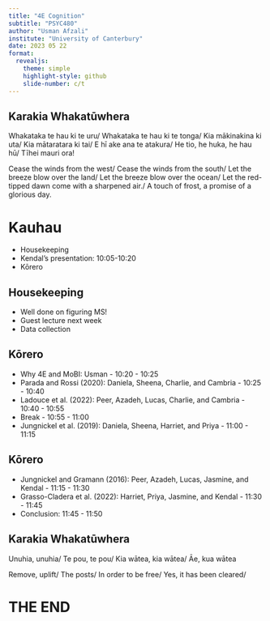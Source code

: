 ```yaml
---
title: "4E Cognition"
subtitle: "PSYC480"
author: "Usman Afzali"
institute: "University of Canterbury"
date: 2023 05 22
format: 
  revealjs:
    theme: simple
    highlight-style: github
    slide-number: c/t
---
```


## Karakia Whakatūwhera {background-color=#346bc8}

::: {layout="[[50, 50], [100]]"}

Whakataka te hau ki te uru/
Whakataka te hau ki te tonga/
Kia mākinakina ki uta/
Kia mātaratara ki tai/
E hī ake ana te atakura/
He tio, he huka, he hau hū/
Tīhei mauri ora!

Cease the winds from the west/
Cease the winds from the south/
Let the breeze blow over the land/
Let the breeze blow over the ocean/
Let the red-tipped dawn come with a sharpened air./
A touch of frost, a promise of a glorious day.

:::


# Kauhau {background-color=orange}

-   Housekeeping
-   Kendal's presentation: 10:05-10:20
-   Kōrero

## Housekeeping {background-color=#346bc8}

::: incremental

-   Well done on figuring MS!
-   Guest lecture next week
-   Data collection

:::

## Kōrero {background-color=#346bc8}

::: incremental

-   Why 4E and MoBI: Usman - 10:20 - 10:25
-   Parada and Rossi (2020): Daniela, Sheena, Charlie, and Cambria - 10:25 - 10:40
-   Ladouce et al. (2022): Peer, Azadeh, Lucas, Charlie, and Cambria - 10:40 - 10:55
-   Break - 10:55 - 11:00
-   Jungnickel et al. (2019): Daniela, Sheena, Harriet, and Priya - 11:00 - 11:15


:::

## Kōrero {background-color=#346bc8}

::: incremental

-   Jungnickel and Gramann (2016): Peer, Azadeh, Lucas, Jasmine, and Kendal - 11:15 - 11:30
-   Grasso-Cladera et al. (2022): Harriet, Priya, Jasmine, and Kendal - 11:30 - 11:45
-   Conclusion: 11:45 - 11:50

:::

## Karakia Whakatūwhera {background-color=#346bc8}

::: {layout="[[50, 50], [100]]"}

Unuhia, unuhia/
Te pou, te pou/
Kia wātea, kia wātea/
Āe, kua wātea


Remove, uplift/
The posts/
In order to be free/
Yes, it has been cleared/

:::


# THE END {background-color=orange}